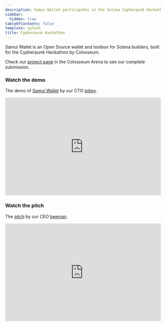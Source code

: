 ```yaml
---
description: Samui Wallet participates in the Solana Cypherpunk Hackathon by Colosseum.
sidebar:
  hidden: true
tableOfContents: false
template: splash
title: Cypherpunk Hackathon
---
```


Samui Wallet is an Open Source wallet and toolbox for Solana builders, built for the Cypherpunk Hackathon by Colosseum.

Check our <a target="_blank" rel="noopener noreferrer" href='https://arena.colosseum.org/projects/explore/samui-wallet'>project page</a> in the
Colosseum Arena to see our complete submission.

### Watch the demo

The demo of <a target="_blank" rel="noopener noreferrer" href='https://wallet.samui.build'>Samui Wallet</a>
by our CTO <a target="_blank" rel="noopener noreferrer" href='https://x.com/tobeycodes'>tobey</a>.

<div style="position: relative; padding-bottom: 62.5%; height: 0;">
  <iframe
    title="Samui Wallet - Demo for Cypherpunk Hackathon"
    src="https://www.loom.com/embed/cf56ed18e2684767860a3955786f0dbf"
    frameBorder="0"
    webkitallowfullscreen
    mozallowfullscreen
    allowFullScreen
    style="position: absolute; top: 0; left: 0; width: 100%; height: 100%;"
  ></iframe>
</div>

### Watch the pitch

The <a target="_blank" rel="noopener noreferrer" href='https://wallet.samui.build'>pitch</a>
by our CEO <a target="_blank" rel="noopener noreferrer" href='https://x.com/beeman_nl'>beeman</a>.

<div style="position: relative; padding-bottom: 62.5%; height: 0;">
  <iframe
    title="Samui Wallet - Pitch for Cypherpunk Hackathon"
    src="https://www.loom.com/embed/89282739903b4cec854b5459b38eb8e0"
    frameBorder="0"
    webkitallowfullscreen
    mozallowfullscreen
    allowFullScreen
    style="position: absolute; top: 0; left: 0; width: 100%; height: 100%;"
  ></iframe>
</div>
